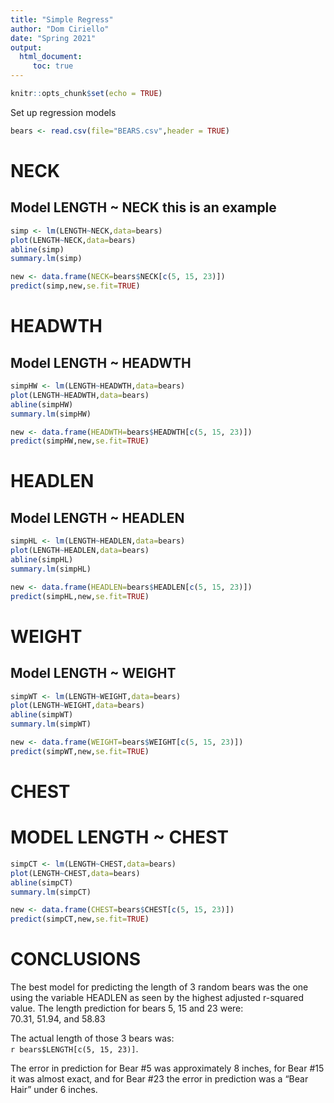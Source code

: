 ```yaml
---
title: "Simple Regress"
author: "Dom Ciriello"
date: "Spring 2021"
output:
  html_document:
     toc: true
---
```


```r
knitr::opts_chunk$set(echo = TRUE)
```

Set up regression models
 
```r
bears <- read.csv(file="BEARS.csv",header = TRUE)
```
# NECK
## Model LENGTH ~ NECK  this is an example  

```r
simp <- lm(LENGTH~NECK,data=bears)
plot(LENGTH~NECK,data=bears)
abline(simp)
summary.lm(simp)
```

```r
new <- data.frame(NECK=bears$NECK[c(5, 15, 23)])
predict(simp,new,se.fit=TRUE)
```


# HEADWTH
## Model LENGTH ~ HEADWTH

```r
simpHW <- lm(LENGTH~HEADWTH,data=bears)
plot(LENGTH~HEADWTH,data=bears)
abline(simpHW)
summary.lm(simpHW)
```

```r
new <- data.frame(HEADWTH=bears$HEADWTH[c(5, 15, 23)])
predict(simpHW,new,se.fit=TRUE)
```


# HEADLEN
## Model LENGTH ~ HEADLEN

```r
simpHL <- lm(LENGTH~HEADLEN,data=bears)
plot(LENGTH~HEADLEN,data=bears)
abline(simpHL)
summary.lm(simpHL)
```

```r
new <- data.frame(HEADLEN=bears$HEADLEN[c(5, 15, 23)])
predict(simpHL,new,se.fit=TRUE)
```


# WEIGHT
## Model LENGTH ~ WEIGHT

```r
simpWT <- lm(LENGTH~WEIGHT,data=bears)
plot(LENGTH~WEIGHT,data=bears)
abline(simpWT)
summary.lm(simpWT)
```

```r
new <- data.frame(WEIGHT=bears$WEIGHT[c(5, 15, 23)])
predict(simpWT,new,se.fit=TRUE)
```


# CHEST
# MODEL LENGTH ~ CHEST

```r
simpCT <- lm(LENGTH~CHEST,data=bears)
plot(LENGTH~CHEST,data=bears)
abline(simpCT)
summary.lm(simpCT)
```

```r
new <- data.frame(CHEST=bears$CHEST[c(5, 15, 23)])
predict(simpCT,new,se.fit=TRUE)
```

# CONCLUSIONS

The best model for predicting the length of 3 random bears was the one using the variable HEADLEN as seen by the highest adjusted r-squared value. The length prediction for bears 5, 15 and 23 were:  
70.31, 51.94, and 58.83  


The actual length of those 3 bears was:  
`r bears$LENGTH[c(5, 15, 23)]`.  

The error in prediction for Bear #5 was approximately 8 inches, for Bear #15 it was almost exact, and for Bear #23 the error in prediction was a "Bear Hair" under 6 inches.  

